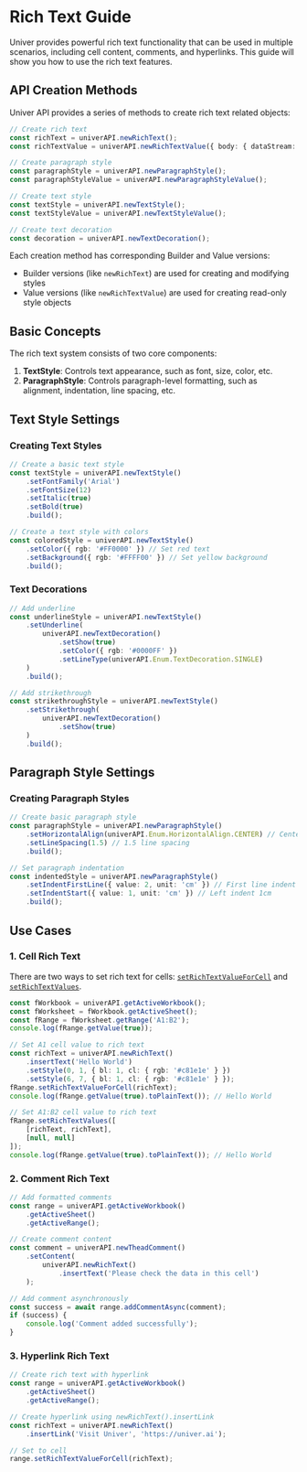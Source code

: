 # Rich Text Guide

Univer provides powerful rich text functionality that can be used in multiple scenarios, including cell content, comments, and hyperlinks. This guide will show you how to use the rich text features.

## API Creation Methods

Univer API provides a series of methods to create rich text related objects:

```typescript
// Create rich text
const richText = univerAPI.newRichText();
const richTextValue = univerAPI.newRichTextValue({ body: { dataStream: 'Hello World\r\n' } });

// Create paragraph style
const paragraphStyle = univerAPI.newParagraphStyle();
const paragraphStyleValue = univerAPI.newParagraphStyleValue();

// Create text style
const textStyle = univerAPI.newTextStyle();
const textStyleValue = univerAPI.newTextStyleValue();

// Create text decoration
const decoration = univerAPI.newTextDecoration();
```

Each creation method has corresponding Builder and Value versions:
- Builder versions (like `newRichText`) are used for creating and modifying styles
- Value versions (like `newRichTextValue`) are used for creating read-only style objects

## Basic Concepts

The rich text system consists of two core components:

1. **TextStyle**: Controls text appearance, such as font, size, color, etc.
2. **ParagraphStyle**: Controls paragraph-level formatting, such as alignment, indentation, line spacing, etc.

## Text Style Settings

### Creating Text Styles

```typescript
// Create a basic text style
const textStyle = univerAPI.newTextStyle()
    .setFontFamily('Arial')
    .setFontSize(12)
    .setItalic(true)
    .setBold(true)
    .build();

// Create a text style with colors
const coloredStyle = univerAPI.newTextStyle()
    .setColor({ rgb: '#FF0000' }) // Set red text
    .setBackground({ rgb: '#FFFF00' }) // Set yellow background
    .build();
```

### Text Decorations

```typescript
// Add underline
const underlineStyle = univerAPI.newTextStyle()
    .setUnderline(
        univerAPI.newTextDecoration()
            .setShow(true)
            .setColor({ rgb: '#0000FF' })
            .setLineType(univerAPI.Enum.TextDecoration.SINGLE)
    )
    .build();

// Add strikethrough
const strikethroughStyle = univerAPI.newTextStyle()
    .setStrikethrough(
        univerAPI.newTextDecoration()
            .setShow(true)
    )
    .build();
```

## Paragraph Style Settings

### Creating Paragraph Styles

```typescript
// Create basic paragraph style
const paragraphStyle = univerAPI.newParagraphStyle()
    .setHorizontalAlign(univerAPI.Enum.HorizontalAlign.CENTER) // Center alignment
    .setLineSpacing(1.5) // 1.5 line spacing
    .build();

// Set paragraph indentation
const indentedStyle = univerAPI.newParagraphStyle()
    .setIndentFirstLine({ value: 2, unit: 'cm' }) // First line indent 2cm
    .setIndentStart({ value: 1, unit: 'cm' }) // Left indent 1cm
    .build();
```

## Use Cases

### 1. Cell Rich Text

There are two ways to set rich text for cells: [`setRichTextValueForCell`](https://reference.univer.ai/en-US/classes/FRange#setrichtextvalueforcell) and [`setRichTextValues`](https://reference.univer.ai/en-US/classes/FRange#setrichtextvalues).

```typescript
const fWorkbook = univerAPI.getActiveWorkbook();
const fWorksheet = fWorkbook.getActiveSheet();
const fRange = fWorksheet.getRange('A1:B2');
console.log(fRange.getValue(true));

// Set A1 cell value to rich text
const richText = univerAPI.newRichText()
    .insertText('Hello World')
    .setStyle(0, 1, { bl: 1, cl: { rgb: '#c81e1e' } })
    .setStyle(6, 7, { bl: 1, cl: { rgb: '#c81e1e' } });
fRange.setRichTextValueForCell(richText);
console.log(fRange.getValue(true).toPlainText()); // Hello World

// Set A1:B2 cell value to rich text
fRange.setRichTextValues([
    [richText, richText],
    [null, null]
]);
console.log(fRange.getValue(true).toPlainText()); // Hello World
```

### 2. Comment Rich Text

```typescript
// Add formatted comments
const range = univerAPI.getActiveWorkbook()
    .getActiveSheet()
    .getActiveRange();

// Create comment content
const comment = univerAPI.newTheadComment()
    .setContent(
        univerAPI.newRichText()
            .insertText('Please check the data in this cell')
    );

// Add comment asynchronously
const success = await range.addCommentAsync(comment);
if (success) {
    console.log('Comment added successfully');
}
```

### 3. Hyperlink Rich Text

```typescript
// Create rich text with hyperlink
const range = univerAPI.getActiveWorkbook()
    .getActiveSheet()
    .getActiveRange();

// Create hyperlink using newRichText().insertLink
const richText = univerAPI.newRichText()
    .insertLink('Visit Univer', 'https://univer.ai');

// Set to cell
range.setRichTextValueForCell(richText);
```